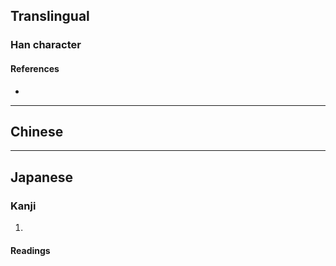 {{also|攢}}
{{character info}}
==Translingual==
{{Han simplified forms|攢|攅|攒|ex=y}}
===Han character===
{{Han char|rn=64|rad=手|as=15|sn=18|four=|canj=QQOC|ids=⿰扌賛}}

====References====
* {{Han ref|kx=0462.040|dkj=12933|dj=0811.120|hdz=31978.090|uh=6505|ud=25861}}

----

==Chinese==
{{zh-see|攢|v}}
----

==Japanese==

===Kanji===
{{ja-kanji|grade=|rs=手15|kyu=攢}}

# {{rfdef|ja|sort=手15}}

====Readings====
{{ja-readings
|goon=さん, ざん
|kanon=さん
|kun=あつ-める, あつ-まる}}